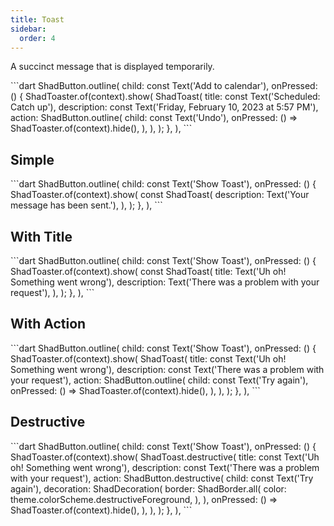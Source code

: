 ```yaml
---
title: Toast
sidebar:
  order: 4
---
```



A succinct message that is displayed temporarily.

<Preview src="https://shadcn-ui-playground.pages.dev/toast?style=schedule" minHeight="400px">
 ```dart
ShadButton.outline(
  child: const Text('Add to calendar'),
  onPressed: () {
    ShadToaster.of(context).show(
      ShadToast(
        title: const Text('Scheduled: Catch up'),
        description:
            const Text('Friday, February 10, 2023 at 5:57 PM'),
        action: ShadButton.outline(
          child: const Text('Undo'),
          onPressed: () => ShadToaster.of(context).hide(),
        ),
      ),
    );
  },
),
```
</Preview>

## Simple

<Preview src="https://shadcn-ui-playground.pages.dev/toast?style=simple" minHeight="400px">
 ```dart
ShadButton.outline(
  child: const Text('Show Toast'),
  onPressed: () {
    ShadToaster.of(context).show(
      const ShadToast(
        description: Text('Your message has been sent.'),
      ),
    );
  },
),
```
</Preview>

## With Title

<Preview src="https://shadcn-ui-playground.pages.dev/toast?style=withTitle" minHeight="400px">
 ```dart
ShadButton.outline(
  child: const Text('Show Toast'),
  onPressed: () {
    ShadToaster.of(context).show(
      const ShadToast(
        title: Text('Uh oh! Something went wrong'),
        description:
            Text('There was a problem with your request'),
      ),
    );
  },
),
```
</Preview>

## With Action

<Preview src="https://shadcn-ui-playground.pages.dev/toast?style=withAction" minHeight="400px">
 ```dart
ShadButton.outline(
  child: const Text('Show Toast'),
  onPressed: () {
    ShadToaster.of(context).show(
      ShadToast(
        title: const Text('Uh oh! Something went wrong'),
        description:
            const Text('There was a problem with your request'),
        action: ShadButton.outline(
          child: const Text('Try again'),
          onPressed: () => ShadToaster.of(context).hide(),
        ),
      ),
    );
  },
),
```
</Preview>

## Destructive

<Preview src="https://shadcn-ui-playground.pages.dev/toast?style=destructive" minHeight="400px">
```dart
ShadButton.outline(
  child: const Text('Show Toast'),
  onPressed: () {
    ShadToaster.of(context).show(
      ShadToast.destructive(
        title: const Text('Uh oh! Something went wrong'),
        description:
            const Text('There was a problem with your request'),
        action: ShadButton.destructive(
          child: const Text('Try again'),
          decoration: ShadDecoration(
            border: ShadBorder.all(
              color: theme.colorScheme.destructiveForeground,
            ),
          ),
          onPressed: () => ShadToaster.of(context).hide(),
        ),
      ),
    );
  },
),
```
</Preview>
